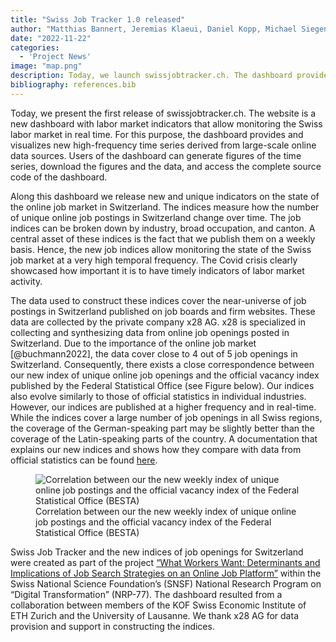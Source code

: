 ```yaml
---
title: "Swiss Job Tracker 1.0 released"
author: "Matthias Bannert, Jeremias Klaeui, Daniel Kopp, Michael Siegenthaler, Severin Thöni"
date: "2022-11-22"
categories:
  - 'Project News'
image: "map.png"
description: Today, we launch swissjobtracker.ch. The dashboard provides and visualizes new weekly indices that measure how the near-universe of unique online job postings develop in Switzerland. The job indices can be broken down by industry, broad occupation, and canton.
bibliography: references.bib
---
```


Today, we present the first release of swissjobtracker.ch. The website is a new dashboard with labor market indicators that allow monitoring the Swiss labor market in real time. For this purpose, the dashboard provides and visualizes new high-frequency time series derived from large-scale online data sources. Users of the dashboard can generate figures of the time series, download the figures and the data, and access the complete source code of the dashboard.

Along this dashboard we release new and unique indicators on the state of the online job market in Switzerland. The indices measure how the number of unique online job postings in Switzerland change over time. The job indices can be broken down by industry, broad occupation, and canton. A central asset of these indices is the fact that we publish them on a weekly basis. Hence, the new job indices allow monitoring the state of the Swiss job market at a very high temporal frequency. The Covid crisis clearly showcased how important it is to have timely indicators of labor market activity.

The data used to construct these indices cover the near-universe of job postings in Switzerland published on job boards and firm websites. These data are collected by the private company x28 AG. x28 is specialized in collecting and synthesizing data from online job openings posted in Switzerland. Due to the importance of the online job market [@buchmann2022], the data cover close to 4 out of 5 job openings in Switzerland. Consequently, there exists a close correspondence between our new index of unique online job openings and the official vacancy index published by the Federal Statistical Office (see Figure below). Our indices also evolve similarly to those of official statistics in individual industries. However, our indices are published at a higher frequency and in real-time. While the indices cover a large number of job openings in all Swiss regions, the coverage of the German-speaking part may be slightly better than the coverage of the Latin-speaking parts of the country. A documentation that explains our new indices and shows how they compare with data from official statistics can be found [here](https://swissjobtracker.ch/#/about "About swissjobtracker.ch").

![Correlation between our the new weekly index of unique online job postings and the official vacancy index of the Federal Statistical Office (BESTA)](compare_besta.png)

Swiss Job Tracker and the new indices of job openings for Switzerland were created as part of the project ["What Workers Want: Determinants and Implications of Job Search Strategies on an Online Job Platform"](https://www.nfp77.ch/en/portfolio/strategies-for-job-hunting-on-online-job-platforms/ "NRP77 Project Page") within the Swiss National Science Foundation's (SNSF) National Research Program on "Digital Transformation" (NRP-77). The dashboard resulted from a collaboration between members of the KOF Swiss Economic Institute of ETH Zurich and the University of Lausanne. We thank x28 AG for data provision and support in constructing the indices.
